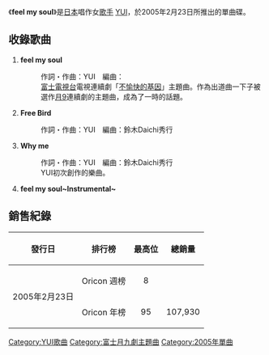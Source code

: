 {{unreferenced|time=2019-09-13}}
{{lowercase|feel my soul}}
{{Infobox Single
| Name        = feel my soul
| Artist      = [[YUI|YUI]]
| Released    = 2005年2月23日
| Cover       = Feelmysoul.jpg
| Recorded    = 
| Genre       = [[J-POP|J-POP]]
| Length      = 14分44秒
| Label       = [[Sony_Music_Records|gr8! Records]]
| Producer    = {{link-ja|西尾芳彦|西尾芳彦}}
| Reviews     = 
| Last single  = [[it's_happy_line／I_know|it's happy line／I know]]<br /> (2004年)
| This single  = '''feel my soul'''<br /> (2005年)
| Next single  = [[Tomorrow's_way|Tomorrow's way]]<br /> (2005年)
}}
《'''feel my soul'''》是[[日本|日本]]唱作女[[歌手|歌手]] [[YUI|YUI]]，於2005年2月23日所推出的單曲碟。

== 收錄歌曲 ==
#'''feel my soul'''
#: 作詞・作曲：YUI　編曲：{{link-ja|鈴木Daichi秀行|鈴木Daichi秀行}}
#: [[富士電視台|富士電視台]]電視連續劇「[[不愉快的基因|不愉快的基因]]」主題曲。作為出道曲一下子被選作[[月9|月9]]連續劇的主題曲，成為了一時的話題。
#'''Free Bird'''
#: 作詞・作曲：YUI　編曲：鈴木Daichi秀行 
#'''Why me'''
#: 作詞・作曲：YUI　編曲：鈴木Daichi秀行 
#: YUI初次創作的樂曲。
#'''feel my soul~Instrumental~'''

== 銷售紀錄 ==
{| class="wikitable"
!發行日
!排行榜
!最高位
!總銷量
|-
|rowspan="2"|2005年2月23日
|Oricon 週榜
|align="center"|8
|
|-
|Oricon 年榜
|align="center"|95
|107,930
|}

{{YUI}}
{{富士月九劇主題曲2000年代後半部}}
{{DEFAULTSORT:Feel My Soul}}
[[Category:YUI歌曲|Category:YUI歌曲]]
[[Category:富士月九劇主題曲|Category:富士月九劇主題曲]]
[[Category:2005年單曲|Category:2005年單曲]]
{{single-stub}}